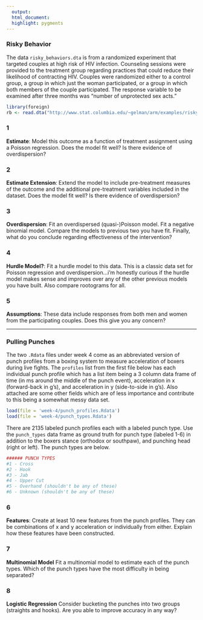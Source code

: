 ```yaml
---
  output: 
  html_document: 
  highlight: pygments
---
```



  
### Risky Behavior
  The data `risky_behaviors.dta` is from a randomized experiment that targeted couples at high risk of HIV infection. Counseling sessions were provided to the treatment group regarding practices that could reduce their likelihood of contracting HIV. Couples were randomized either to a control group, a group in which just the woman participated, or a group in which both members of the couple participated. The response variable to be examined after three months was “number of unprotected sex acts.”

```r
library(foreign)
rb <- read.dta("http://www.stat.columbia.edu/~gelman/arm/examples/risky.behavior/risky_behaviors.dta", convert.factors=TRUE)
```


### 1
**Estimate**: Model this outcome as a function of treatment assignment using a Poisson regression. Does the model fit well? Is there evidence of overdispersion?
 
### 2
**Estimate Extension**: Extend the model to include pre-treatment measures of the outcome and the additional pre-treatment variables included in the dataset. Does the model fit well? Is there evidence of overdispersion?
  
### 3
  **Overdispersion**: Fit an overdispersed (quasi-)Poisson model. Fit a negative binomial model. Compare the models to previous two you have fit. Finally, what do you conclude regarding effectiveness of the intervention?
  
### 4
  **Hurdle Model?**: Fit a hurdle model to this data. This is a classic data set for Poisson regression and overdispersion...i'm honestly curious if the hurdle model makes sense and improves over any of the other previous models you have built. Also compare rootograms for all. 


### 5
**Assumptions**: These data include responses from both men and women from the participating couples. Does this give you any concern?


  * * *
  
### Pulling Punches

The two `.Rdata` files under week 4 come as an abbreviated version of punch profiles from a boxing system to measure acceleration of boxers during live fights. The `profiles` list from the first file below has each individual punch profile which has a list item being a 3 column data frame of time (in ms around the middle of the punch event), acceleration in x (forward-back in g's), and acceleration in y (side-to-side in g's). Also attached are some other fields which are of less importance and contribute to this being a somewhat messy data set.

```r
load(file = 'week-4/punch_profiles.Rdata')
load(file = 'week-4/punch_types.Rdata')
```

There are 2135 labeled punch profiles each with a labeled punch type. Use the `punch_types` data frame as ground truth for punch type (labeled 1-6) in addition to the boxers stance (orthodox or southpaw), and punching head (right or left). The punch types are below.

```r
###### PUNCH TYPES
#1 - Cross
#2 - Hook
#3 - Jab
#4 - Upper Cut
#5 - Overhand (shouldn't be any of these)
#6 - Unknown (shouldn't be any of these)
```


### 6
**Features**: Create at least 10 new features from the punch profiles. They can be combinations of x and y acceleration or individually from either. Explain how these features have been constructed.

### 7
**Multinomial Model** Fit a multinomial model to estimate each of the punch types. Which of the punch types have the most difficulty in being separated?

### 8
**Logistic Regression** Consider bucketing the punches into two groups (straights and hooks). Are you able to improve accuracy in any way?


